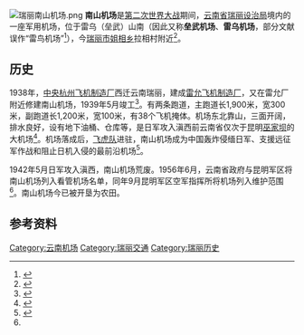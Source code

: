 [[File:瑞丽南山机场.png|thumb]]
'''南山机场'''是[[第二次世界大战|第二次世界大战]]期间，[[云南省|云南省]][[瑞丽设治局|瑞丽设治局]]境内的一座军用机场，位于雷乌（垒武）山南（因此又称'''垒武机场'''、'''雷乌机场'''，部分文献误作“雷鸟机场”<ref>{{cite book |author1=云南省地方志编纂委员会 总纂 |author2=[[云南省交通厅|云南省交通厅]] 编撰 |author3=云南省民航局 编撰 |title=云南省志·卷三十三 交通志 |location=[[昆明市|昆明]] |publisher=[[云南人民出版社|云南人民出版社]] |date=2001 |isbn=7-222-03142-1 }}</ref>{{rp|669}}），今[[瑞丽市|瑞丽市]][[姐相乡|姐相乡]]拉相村附近<ref>{{cite web |author= |title=瑞丽历史——中央雷允飞机制造厂 |url=http://www.rl.gov.cn/szb/Web/_F0_0_28D070X5OS43GZ91JT119OUWKS.htm |website=www.rl.gov.cn |publisher=[[瑞丽市人民政府|瑞丽市人民政府]] |date=2020-03-04 |access-date=2021-02-05 }}{{Dead link}}</ref>。

==历史==
1938年，[[中央杭州飞机制造厂|中央杭州飞机制造厂]]西迁云南瑞丽，建成[[雷允飞机制造厂|雷允飞机制造厂]]，又在雷允厂附近修建南山机场，1939年5月竣工<ref name="市交通志">{{cite book |author=陈江 主编; 瑞丽市交通局 编 |title=瑞丽交通志 |location= |publisher=内部资料 |date=2000 |isbn= }}</ref>{{rp|15}}。有两条跑道，主跑道长1,900米，宽300米，副跑道长1,200米，宽100米，有38个飞机掩体。机场东北靠山，三面开阔，排水良好，设有地下油桶、仓库等，是日军攻入滇西前云南省仅次于昆明[[巫家坝国际机场|巫家坝]]的大机场<ref>{{cite news |author=李艳 |title=抗战时期云南机场建设 |url=http://www.krzzjn.com/html/57221.html |newspaper=[[云南日报|云南日报]] |date=2017-09-16 |access-date=2021-02-05 |archive-date=2021-01-08 |archive-url=https://web.archive.org/web/20210108145236/http://www.krzzjn.com/html/57221.html |dead-url=no }}</ref>。机场落成后，[[飞虎队|飞虎队]]进驻，南山机场成为中国轰炸侵缅日军、支援远征军作战和阻止日机入侵的最前沿机场<ref>{{cite news |author=张建章 |title=雷允飞机厂与“飞虎队” |url=http://www.dh.gov.cn/Web/_F0_183_28D0791P483W5E0ZROW5Y4GRJDXE4TC.htm |newspaper=[[德宏团结报|德宏团结报]] |date=2006-10-18 |access-date=2021-02-05 }}{{Dead link}}</ref>。

1942年5月日军攻入滇西，南山机场荒废。1956年6月，云南省政府与昆明军区将南山机场列入看管机场名单，同年9月昆明军区空军指挥所将机场列入维护范围<ref name="市交通志"/>{{rp|18}}。南山机场今已被开垦为农田。

==参考资料==
{{reflist}}

{{云南机场}}

[[Category:云南机场|Category:云南机场]]
[[Category:瑞丽交通|Category:瑞丽交通]]
[[Category:瑞丽历史|Category:瑞丽历史]]